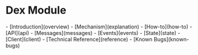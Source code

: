 # Dex Module

<Accordion title="Overview" icon="eye" defaultOpen="true">
  - [Introduction](overview)
</Accordion>

<Accordion title="Explanation" icon="book">
  - [Mechanism](explanation)
</Accordion>

<Accordion title="How-To Guide" icon="graduation-cap">
  - [How-to](how-to)
</Accordion>

<Accordion title="Reference" icon="code">
  - [API](api)
  - [Messages](messages)
  - [Events](events)
  - [State](state)
  - [Client](client)
  - [Technical Reference](reference)
  - [Known Bugs](known-bugs)
</Accordion> 